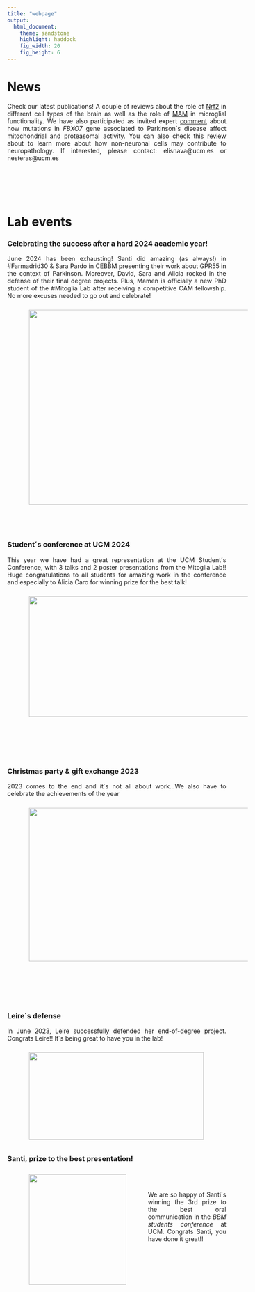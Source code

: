 ```yaml
---
title: "webpage"
output: 
  html_document:
    theme: sandstone
    highlight: haddock
    fig_width: 20
    fig_height: 6
---
```


```{=html}
<style type="text/css">
.title {
  display: none;
}

main-container {
  max-width: 1800px;
  margin-left: auto;
  margin-right: auto;
}

body {
text-align: justify
}

</style>
```

# **News**

Check our latest publications! A couple of reviews about the role of [Nrf2](https://www.mdpi.com/2076-3921/13/12/1502) in different cell types of the brain as well as the role of [MAM](https://pmc.ncbi.nlm.nih.gov/articles/PMC11775980/pdf/10.1177_25152564241312807.pdf) in microglial functionality. We have also participated as invited expert [comment](https://febs.onlinelibrary.wiley.com/doi/epdf/10.1111/febs.17155) about how mutations in *FBXO7* gene associated to Parkinson´s disease affect mitochondrial and proteasomal activity. You can also check this [review](https://journals.lww.com/rmr/fulltext/2024/01010/role_of_non_neuronal_cells_in_neurorepair__a_focus.4.aspx) about to learn more about how non-neuronal cells may contribute to neuropathology. 
If interested, please contact: elisnava@ucm.es or nesteras@ucm.es

</br>
</br>
</br>
</br>

# **Lab events**

### **Celebrating the success after a hard 2024 academic year!**

June 2024 has been exhausting! Santi did amazing (as always!) in #Farmadrid30 & Sara Pardo in CEBBM presenting their work about GPR55 in the context of Parkinson. Moreover, David, Sara and Alicia rocked in the defense of their final degree projects. Plus, Mamen is officially a new PhD student of the #Mitoglia Lab after receiving a competitive CAM fellowship. No more excuses needed to go out and celebrate!

<img style="margin:10px 50px"  height=448 width=599 src="images/lab2024.png"> </a>

</br>
</br>

### **Student´s conference at UCM 2024**

This year we have had a great representation at the UCM Student´s Conference, with 3 talks and 2 poster presentations from the Mitoglia Lab!! Huge congratulations to all students for amazing work in the conference and especially to Alicia Caro for winning prize for the best talk!

<img style="margin:10px 50px"  height=277 width=628 src="images/congreso_estudiantes_2024.png"> </a>

</br>
</br>
</br>
</br>


### **Christmas party & gift exchange 2023**

2023 comes to the end and it´s not all about work...We also have to celebrate the achievements of the year

<img style="margin:10px 50px"  height=353 width=523 src="images/xmas.jpg"> </a>

</br>
</br>
</br>
</br>

### **Leire´s defense**

In June 2023, Leire successfully defended her end-of-degree project. Congrats Leire!! It´s being great to have you in the lab! 

<img style="float: middle; middle-align:middle; margin:10px 50px"  height=201 width=402 src="images/leire.jpg"> </a>

### **Santi, prize to the best presentation!**

<img style="float: left; middle-align:middle; margin:10px 50px"  height=254 width=224 src="images/santi_prize.jpg"> </a>

</br>
</br>

We are so happy of Santi´s winning the 3rd prize to the best oral communication in the *BBM students conference* at UCM. Congrats Santi, you have done it great!! 





